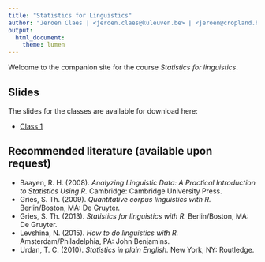 ```yaml
---
title: "Statistics for Linguistics"
author: "Jeroen Claes | <jeroen.claes@kuleuven.be> | <jeroen@cropland.be>"
output:
  html_document:
    theme: lumen
---
```


Welcome to the companion site for the course *Statistics for linguistics*. 

## Slides
The slides for the classes are available for download here: 

- [Class 1](https://drive.google.com/open?id=13ecOT0AIx1YIvqNfzoehtYxrnkund8HjacHGWBb-_tQ)

## Recommended literature (available upon request)
- Baayen, R. H. (2008). *Analyzing Linguistic Data: A Practical Introduction to Statistics Using R.* Cambridge: Cambridge University Press.	
- Gries, S. Th. (2009). *Quantitative corpus linguistics with R.* Berlin/Boston, MA: De Gruyter.	
 - Gries, S. Th. (2013). *Statistics for linguistics with R.* Berlin/Boston, MA: De Gruyter.	
- Levshina, N. (2015). *How to do linguistics with R.* Amsterdam/Philadelphia, PA: John Benjamins.	
- Urdan, T. C. (2010). *Statistics in plain English.* New York, NY: Routledge.	
